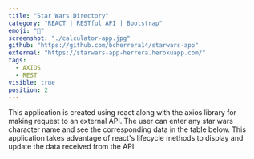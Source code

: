 ```yaml
---
title: "Star Wars Directory"
category: "REACT | RESTful API | Bootstrap"
emoji: "🧮"
screenshot: "./calculator-app.jpg"
github: "https://github.com/bcherrera14/starwars-app"
external: "https://starwars-app-herrera.herokuapp.com/"
tags:
  - AXIOS
  - REST
visible: true
position: 2
---
```


This application is created using react along with the axios library for making request to an external API. The user can enter any star wars character name and see the corresponding data in the table below. This application takes advantage of react's lifecycle methods to display and update the data received from the API.
